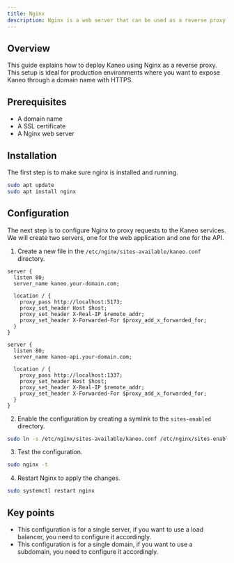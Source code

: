 ```yaml
---
title: Nginx
description: Nginx is a web server that can be used as a reverse proxy.
---
```


## Overview

This guide explains how to deploy Kaneo using Nginx as a reverse proxy. This setup is ideal for production environments where you want to expose Kaneo through a domain name with HTTPS.

## Prerequisites

- A domain name
- A SSL certificate
- A Nginx web server

## Installation

The first step is to make sure nginx is installed and running.

```bash
sudo apt update
sudo apt install nginx
```

## Configuration

The next step is to configure Nginx to proxy requests to the Kaneo services. We will create two servers, one for the web application and one for the API.

1. Create a new file in the `/etc/nginx/sites-available/kaneo.conf` directory.

```nginx title="kaneo.conf"
server {
  listen 80;
  server_name kaneo.your-domain.com;
 
  location / {
    proxy_pass http://localhost:5173;
    proxy_set_header Host $host;
    proxy_set_header X-Real-IP $remote_addr;
    proxy_set_header X-Forwarded-For $proxy_add_x_forwarded_for;
  }
}
 
server {
  listen 80;
  server_name kaneo-api.your-domain.com;
 
  location / {
    proxy_pass http://localhost:1337;
    proxy_set_header Host $host;
    proxy_set_header X-Real-IP $remote_addr;
    proxy_set_header X-Forwarded-For $proxy_add_x_forwarded_for;
  }
}
```

2. Enable the configuration by creating a symlink to the `sites-enabled` directory.

```bash
sudo ln -s /etc/nginx/sites-available/kaneo.conf /etc/nginx/sites-enabled/
```

3. Test the configuration.

```bash
sudo nginx -t
```

4. Restart Nginx to apply the changes.

```bash
sudo systemctl restart nginx
```

## Key points

- This configuration is for a single server, if you want to use a load balancer, you need to configure it accordingly.
- This configuration is for a single domain, if you want to use a subdomain, you need to configure it accordingly.